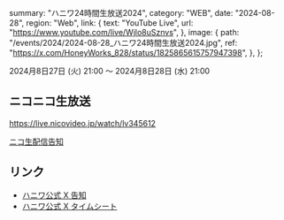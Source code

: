   summary: "ハニワ24時間生放送2024",
  category: "WEB",
  date: "2024-08-28",
  region: "Web",
  link: {
    text: "YouTube Live",
    url: "https://www.youtube.com/live/Wjlo8uSznvs",
  },
  image: {
    path: "/events/2024/2024-08-28_ハニワ24時間生放送2024.jpg",
    ref: "https://x.com/HoneyWorks_828/status/1825865615757947398",
  },
};

2024月8日27日 (火) 21:00 〜 2024月8日28日 (水) 21:00

## ニコニコ生放送

https://live.nicovideo.jp/watch/lv345612

[ニコ生配信告知](https://x.com/HoneyWorks_828/status/1826892138803589363)

## リンク

- [ハニワ公式 X 告知](https://x.com/HoneyWorks_828/status/1825865367035720113)
- [ハニワ公式 X タイムシート](https://x.com/HoneyWorks_828/status/1825865615757947398)
